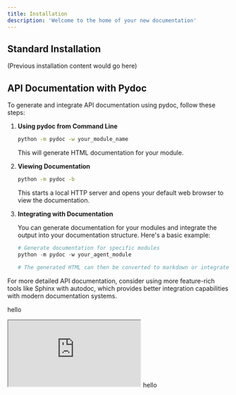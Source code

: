 ```yaml
---
title: Installation
description: 'Welcome to the home of your new documentation'
---
```


## Standard Installation

(Previous installation content would go here)

## API Documentation with Pydoc

To generate and integrate API documentation using pydoc, follow these steps:

1. **Using pydoc from Command Line**
   ```bash
   python -m pydoc -w your_module_name
   ```
   This will generate HTML documentation for your module.

2. **Viewing Documentation**
   ```bash
   python -m pydoc -b
   ```
   This starts a local HTTP server and opens your default web browser to view the documentation.

3. **Integrating with Documentation**
   
   You can generate documentation for your modules and integrate the output into your documentation structure. Here's a basic example:
   ```python
   # Generate documentation for specific modules
   python -m pydoc -w your_agent_module
   
   # The generated HTML can then be converted to markdown or integrated directly
   ```

For more detailed API documentation, consider using more feature-rich tools like Sphinx with autodoc, which provides better integration capabilities with modern documentation systems.



hello
<iframe src="https://www.heise.de"> </iframe>
hello
